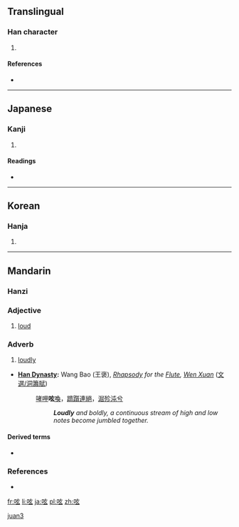 ==Translingual==

===Han character===
{{Han char|rn=30|rad=口|as=05|sn=8|four=|canj=口卜女戈 (RYVI)}}

# {{defn|Han|sort=口05}}

====References====
* {{Han ref|kx=0181.220|dkj=03427|dj=0399.290|hdz=10608.080|uh=545F|ud=21599}}

----

==Japanese==

===Kanji===
{{ja-kanji|grade=|rs=口05}}

# {{defn|lang=ja|sort=口05}}

====Readings====
* {{ja-readings|on=[[げん]] (gen)|kun=[[つぶやく]] (tsubuyaku)}}

----

==Korean==

===Hanja===
{{ko-hanja|hangeul=현|rv=hyeon|mr=hyŏn}}

# {{defn|lang=ko|sort=口05}}

----

==Mandarin==

===Hanzi===
{{cmn-hanzi|pin=[[juǎn]] ([[juan3]])|wg=chüan<sup>3</sup>}}

===Adjective===
{{cmn-adj|ts|pin=juǎn|pint=juan3|rs=口05}}

# {{archaic|lang=cmn|sc=Hant|sort=口05}} [[loud]]

===Adverb===
{{cmn-adv|ts|pin=juǎn|pint=juan3|rs=口05}}

# {{archaic|lang=cmn|sc=Hant|sort=口05}} [[loudly]]
* '''[[w:Han Dynasty|Han Dynasty]]:''' Wang Bao (王褒), ''[[w:Fu (poetry)|Rhapsody]] for the [[w:Xiao (flute)|Flute]], [[w:Wen Xuan|Wen Xuan]]'' ([[:zh:s:昭明文選/卷17#洞簫賦|文選/洞簫賦]])
*: [[哮呷]]'''呟'''[[喚]]，[[躋躓]][[連絕]]，[[淈]][[殄沌]][[兮]]
*:: '''''Loudly''' and boldly, a continuous stream of high and low notes become jumbled together.''

====Derived terms====
* {{zh-ts|呟喚|呟唤}}

===References===
* {{reference-book
 | last = 
 | first = 
 | authorlink = 
 | coauthors = 
 | year = 1998
 | title = [[w:Hanyu Da Zidian|Hanyu Da Zidian]] (漢語大字典)
 | publisher = Jianhong Publishers (建宏出版社)
 | location = Taipei
 | id = ISBN 9578134789
}}

[[Category:Mandarin archaic terms in simplified script|juan3]]

[[fr:呟]]
[[li:呟]]
[[ja:呟]]
[[pl:呟]]
[[zh:呟]]
